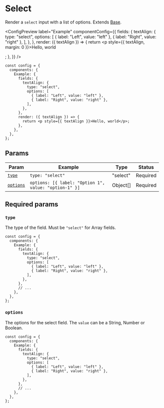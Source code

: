 
# Select

Render a `select` input with a list of options. Extends [Base](base).

<ConfigPreview
  label="Example"
  componentConfig={{
    fields: {
      textAlign: {
        type: "select",
        options: [
          { label: "Left", value: "left" },
          { label: "Right", value: "right" },
        ],
      },
    },
    render: ({ textAlign }) => {
      return <p style={{ textAlign, margin: 0 }}>Hello, world</p>;
    },
  }}
/>

```tsx {5-11} copy
const config = {
  components: {
    Example: {
      fields: {
        textAlign: {
          type: "select",
          options: [
            { label: "Left", value: "left" },
            { label: "Right", value: "right" },
          ],
        },
      },
      render: ({ textAlign }) => {
        return <p style={{ textAlign }}>Hello, world</p>;
      },
    },
  },
};
```

## Params

| Param                 | Example                                               | Type     | Status   |
| --------------------- | ----------------------------------------------------- | -------- | -------- |
| [`type`](#type)       | `type: "select"`                                      | "select" | Required |
| [`options`](#options) | `options: [{ label: "Option 1", value: "option-1" }]` | Object[] | Required |

## Required params

### `type`

The type of the field. Must be `"select"` for Array fields.

```tsx {6} copy
const config = {
  components: {
    Example: {
      fields: {
        textAlign: {
          type: "select",
          options: [
            { label: "Left", value: "left" },
            { label: "Right", value: "right" },
          ],
        },
      },
      // ...
    },
  },
};
```

### `options`

The options for the select field. The `value` can be a String, Number or Boolean.

```tsx {7-10} copy
const config = {
  components: {
    Example: {
      fields: {
        textAlign: {
          type: "select",
          options: [
            { label: "Left", value: "left" },
            { label: "Right", value: "right" },
          ],
        },
      },
      // ...
    },
  },
};
```

